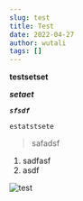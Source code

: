 ```yaml
---
slug: test
title: Test
date: 2022-04-27
author: wutali
tags: []
---
```

**testsetset**

***setaet***

***`sfsdf`***

```
estatstsete
```

> safadsf

1. sadfasf
2. asdf



![test](https://images.unsplash.com/photo-1648737967328-690548aec14f?ixlib=rb-1.2.1&ixid=MnwxMjA3fDF8MHxwaG90by1wYWdlfHx8fGVufDB8fHx8&auto=format&fit=crop&w=2072&q=80 "testse")